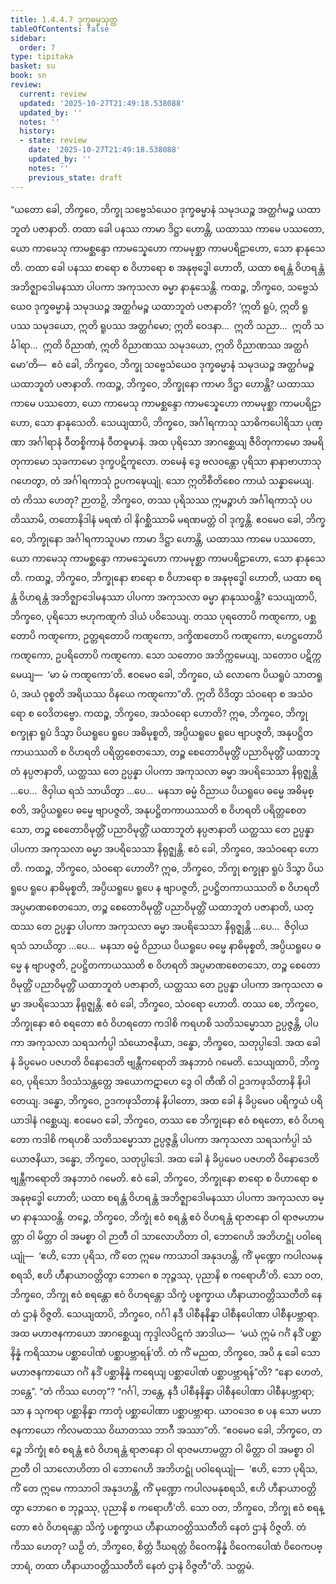 ```yaml
---
title: 1.4.4.7 ဒုက္ခဓမ္မသုတ္တ
tableOfContents: false
sidebar:
  order: 7
type: tipitaka
basket: su
book: sn
review:
  current: review
  updated: '2025-10-27T21:49:18.538088'
  updated_by: ''
  notes: ''
  history:
  - state: review
    date: '2025-10-27T21:49:18.538088'
    updated_by: ''
    notes: ''
    previous_state: draft
---
```



<ReviewStatus review={frontmatter.review} showDetails={true} />

<HypothesisAnnotation frontmatter={frontmatter} />

<DynamicBreadcrumb />

<Division number="244" book="sn" e="ch" v="18" p="316">

<Paragraph number="1047" book="sn">
“ယတော ခေါ, ဘိက္ခဝေ, ဘိက္ခု သဗ္ဗေသံယေဝ ဒုက္ခဓမ္မာနံ သမုဒယဉ္စ အတ္ထင်္ဂမဉ္စ ယထာဘူတံ ပဇာနာတိ. တထာ ခေါ ပနဿ ကာမာ ဒိဋ္ဌာ ဟောန္တိ, ယထာဿ ကာမေ ပဿတော, ယော ကာမေသု ကာမစ္ဆန္ဒော ကာမသ္နေဟော ကာမမုစ္ဆာ ကာမပရိဠာဟော, သော နာနုသေတိ. တထာ ခေါ ပနဿ စာရော စ ဝိဟာရော စ အနုဗုဒ္ဓေါ ဟောတိ, ယထာ စရန္တံ ဝိဟရန္တံ အဘိဇ္ဈာဒေါမနဿာ ပါပကာ အကုသလာ ဓမ္မာ နာနုသေန္တိ.
</Paragraph>

<Paragraph number="1048" book="sn">
ကထဉ္စ, ဘိက္ခဝေ, သဗ္ဗေသံယေဝ ဒုက္ခဓမ္မာနံ သမုဒယဉ္စ အတ္ထင်္ဂမဉ္စ ယထာဘူတံ ပဇာနာတိ? ‘ဣတိ ရူပံ, ဣတိ ရူပဿ သမုဒယော, ဣတိ ရူပဿ အတ္ထင်္ဂမော; ဣတိ ဝေဒနာ…  ဣတိ သညာ…  ဣတိ သင်္ခါရာ…  ဣတိ ဝိညာဏံ, ဣတိ ဝိညာဏဿ သမုဒယော, ဣတိ ဝိညာဏဿ အတ္ထင်္ဂမော’တိ—  ဧဝံ ခေါ, ဘိက္ခဝေ, ဘိက္ခု သဗ္ဗေသံယေဝ ဒုက္ခဓမ္မာနံ သမုဒယဉ္စ အတ္ထင်္ဂမဉ္စ ယထာဘူတံ ပဇာနာတိ.
</Paragraph>

<Paragraph number="1049" book="sn">
ကထဉ္စ, ဘိက္ခဝေ, ဘိက္ခုနော ကာမာ ဒိဋ္ဌာ ဟောန္တိ? ယထာဿ ကာမေ ပဿတော, ယော ကာမေသု ကာမစ္ဆန္ဒော ကာမသ္နေဟော ကာမမုစ္ဆာ ကာမပရိဠာဟော, သော နာနုသေတိ. သေယျထာပိ, ဘိက္ခဝေ, အင်္ဂါရကာသု သာဓိကပေါရိသာ ပုဏ္ဏာ အင်္ဂါရာနံ ဝီတစ္စိကာနံ ဝီတဓူမာနံ. အထ ပုရိသော အာဂစ္ဆေယျ ဇီဝိတုကာမော အမရိတုကာမော သုခကာမော ဒုက္ခပဋိကူလော. တမေနံ ဒွေ ဗလဝန္တော ပုရိသာ နာနာဗာဟာသု ဂဟေတွာ, တံ အင်္ဂါရကာသုံ ဥပကဍ္ဎေယျုံ. သော ဣတိစီတိစေဝ ကာယံ သန္နာမေယျ. တံ ကိဿ ဟေတု? ဉာတဉှိ, ဘိက္ခဝေ, တဿ ပုရိသဿ ဣမဉ္စာဟံ အင်္ဂါရကာသုံ ပပတိဿာမိ, တတောနိဒါနံ မရဏံ ဝါ နိဂစ္ဆိဿာမိ မရဏမတ္တံ ဝါ ဒုက္ခန္တိ. ဧဝမေဝ ခေါ, ဘိက္ခဝေ, ဘိက္ခုနော အင်္ဂါရကာသူပမာ ကာမာ ဒိဋ္ဌာ ဟောန္တိ, ယထာဿ ကာမေ ပဿတော, ယော ကာမေသု ကာမစ္ဆန္ဒော ကာမသ္နေဟော ကာမမုစ္ဆာ ကာမပရိဠာဟော, သော နာနုသေတိ.
</Paragraph>

<Paragraph number="1050" book="sn">
ကထဉ္စ, ဘိက္ခဝေ, ဘိက္ခုနော စာရော စ ဝိဟာရော စ အနုဗုဒ္ဓေါ ဟောတိ, ယထာ စရန္တံ ဝိဟရန္တံ အဘိဇ္ဈာဒေါမနဿာ ပါပကာ အကုသလာ ဓမ္မာ နာနုဿဝန္တိ? သေယျထာပိ, ဘိက္ခဝေ, ပုရိသော ဗဟုကဏ္ဋကံ ဒါယံ ပဝိသေယျ. တဿ ပုရတောပိ ကဏ္ဋကော, ပစ္ဆတောပိ ကဏ္ဋကော, ဥတ္တရတောပိ ကဏ္ဋကော, ဒက္ခိဏတောပိ ကဏ္ဋကော, ဟေဋ္ဌတောပိ ကဏ္ဋကော, ဥပရိတောပိ ကဏ္ဋကော. သော သတောဝ အဘိက္ကမေယျ, သတောဝ ပဋိက္ကမေယျ—  ‘မာ မံ ကဏ္ဋကော’တိ. ဧဝမေဝ ခေါ, ဘိက္ခဝေ, ယံ လောကေ ပိယရူပံ သာတရူပံ, အယံ ဝုစ္စတိ အရိယဿ ဝိနယေ ကဏ္ဋကော”တိ. ဣတိ ဝိဒိတွာ သံဝရော စ အသံဝရော စ ဝေဒိတဗ္ဗော.
</Paragraph>

<Paragraph number="1051" book="sn">
ကထဉ္စ, ဘိက္ခဝေ, အသံဝရော ဟောတိ? ဣဓ, ဘိက္ခဝေ, ဘိက္ခု စက္ခုနာ ရူပံ ဒိသွာ ပိယရူပေ ရူပေ အဓိမုစ္စတိ, အပ္ပိယရူပေ ရူပေ ဗျာပဇ္ဇတိ, အနုပဋ္ဌိတကာယဿတိ စ ဝိဟရတိ ပရိတ္တစေတသော, တဉ္စ စေတောဝိမုတ္တိံ ပညာဝိမုတ္တိံ ယထာဘူတံ နပ္ပဇာနာတိ, ယတ္ထဿ တေ ဥပ္ပန္နာ ပါပကာ အကုသလာ ဓမ္မာ အပရိသေသာ နိရုဇ္ဈန္တိ …ပေ…  ဇိဝှါယ ရသံ သာယိတွာ …ပေ…  မနသာ ဓမ္မံ ဝိညာယ ပိယရူပေ ဓမ္မေ အဓိမုစ္စတိ, အပ္ပိယရူပေ ဓမ္မေ ဗျာပဇ္ဇတိ, အနုပဋ္ဌိတကာယဿတိ စ ဝိဟရတိ ပရိတ္တစေတသော, တဉ္စ စေတောဝိမုတ္တိံ ပညာဝိမုတ္တိံ ယထာဘူတံ နပ္ပဇာနာတိ ယတ္ထဿ တေ ဥပ္ပန္နာ ပါပကာ အကုသလာ ဓမ္မာ အပရိသေသာ နိရုဇ္ဈန္တိ. ဧဝံ ခေါ, ဘိက္ခဝေ, အသံဝရော ဟောတိ.
</Paragraph>

<Paragraph number="1052" book="sn">
ကထဉ္စ, ဘိက္ခဝေ, သံဝရော ဟောတိ? ဣဓ, ဘိက္ခဝေ, ဘိက္ခု စက္ခုနာ ရူပံ ဒိသွာ ပိယရူပေ ရူပေ နာဓိမုစ္စတိ, အပ္ပိယရူပေ ရူပေ န ဗျာပဇ္ဇတိ, ဥပဋ္ဌိတကာယဿတိ စ ဝိဟရတိ အပ္ပမာဏစေတသော, တဉ္စ စေတောဝိမုတ္တိံ ပညာဝိမုတ္တိံ ယထာဘူတံ ပဇာနာတိ, ယတ္ထဿ တေ ဥပ္ပန္နာ ပါပကာ အကုသလာ ဓမ္မာ အပရိသေသာ နိရုဇ္ဈန္တိ …ပေ…  ဇိဝှါယ ရသံ သာယိတွာ …ပေ…  မနသာ ဓမ္မံ ဝိညာယ ပိယရူပေ ဓမ္မေ နာဓိမုစ္စတိ, အပ္ပိယရူပေ ဓမ္မေ န ဗျာပဇ္ဇတိ, ဥပဋ္ဌိတကာယဿတိ စ ဝိဟရတိ အပ္ပမာဏစေတသော, တဉ္စ စေတောဝိမုတ္တိံ ပညာဝိမုတ္တိံ ယထာဘူတံ ပဇာနာတိ, ယတ္ထဿ တေ ဥပ္ပန္နာ ပါပကာ အကုသလာ ဓမ္မာ အပရိသေသာ နိရုဇ္ဈန္တိ. ဧဝံ ခေါ, ဘိက္ခဝေ, သံဝရော ဟောတိ.
</Paragraph>

<Paragraph number="1053" book="sn">
တဿ စေ, ဘိက္ခဝေ, ဘိက္ခုနော ဧဝံ စရတော ဧဝံ ဝိဟရတော ကဒါစိ ကရဟစိ သတိသမ္မောသာ ဥပ္ပဇ္ဇန္တိ, ပါပကာ အကုသလာ သရသင်္ကပ္ပါ သံယောဇနိယာ, ဒန္ဓော, ဘိက္ခဝေ, သတုပ္ပါဒေါ. အထ ခေါ နံ ခိပ္ပမေဝ ပဇဟတိ ဝိနောဒေတိ ဗျန္တီကရောတိ အနဘာဝံ ဂမေတိ.
</Paragraph>

<Paragraph number="1054" book="sn">
သေယျထာပိ, ဘိက္ခဝေ, ပုရိသော ဒိဝသံသန္တတ္တေ အယောကဋာဟေ ဒွေ ဝါ တီဏိ ဝါ ဥဒကဖုသိတာနိ နိပါတေယျ. ဒန္ဓော, ဘိက္ခဝေ, ဥဒကဖုသိတာနံ နိပါတော, အထ ခေါ နံ ခိပ္ပမေဝ ပရိက္ခယံ ပရိယာဒါနံ ဂစ္ဆေယျ. ဧဝမေဝ ခေါ, ဘိက္ခဝေ, တဿ စေ ဘိက္ခုနော ဧဝံ စရတော, ဧဝံ ဝိဟရတော ကဒါစိ ကရဟစိ သတိသမ္မောသာ ဥပ္ပဇ္ဇန္တိ ပါပကာ အကုသလာ သရသင်္ကပ္ပါ သံယောဇနိယာ, ဒန္ဓော, ဘိက္ခဝေ, သတုပ္ပါဒေါ. အထ ခေါ နံ ခိပ္ပမေဝ ပဇဟတိ ဝိနောဒေတိ ဗျန္တီကရောတိ အနဘာဝံ ဂမေတိ. ဧဝံ ခေါ, ဘိက္ခဝေ, ဘိက္ခုနော စာရော စ ဝိဟာရော စ အနုဗုဒ္ဓေါ ဟောတိ; ယထာ စရန္တံ ဝိဟရန္တံ အဘိဇ္ဈာဒေါမနဿာ ပါပကာ အကုသလာ ဓမ္မာ နာနုဿဝန္တိ. တဉ္စေ, ဘိက္ခဝေ, ဘိက္ခုံ ဧဝံ စရန္တံ ဧဝံ ဝိဟရန္တံ ရာဇာနော ဝါ ရာဇမဟာမတ္တာ ဝါ မိတ္တာ ဝါ အမစ္စာ ဝါ ဉာတီ ဝါ သာလောဟိတာ ဝါ, ဘောဂေဟိ အဘိဟဋ္ဌုံ ပဝါရေယျုံ—  ‘ဧဟိ, ဘော ပုရိသ, ကိံ တေ ဣမေ ကာသာဝါ အနုဒဟန္တိ, ကိံ မုဏ္ဍော ကပါလမနုစရသိ, ဧဟိ ဟီနာယာဝတ္တိတွာ ဘောဂေ စ ဘုဉ္ဇဿု, ပုညာနိ စ ကရောဟီ’တိ. သော ဝတ, ဘိက္ခဝေ, ဘိက္ခု ဧဝံ စရန္တော ဧဝံ ဝိဟရန္တော သိက္ခံ ပစ္စက္ခာယ ဟီနာယာဝတ္တိဿတီတိ နေတံ ဌာနံ ဝိဇ္ဇတိ.
</Paragraph>

<Paragraph number="1055" book="sn">
သေယျထာပိ, ဘိက္ခဝေ, ဂင်္ဂါ နဒီ ပါစီနနိန္နာ ပါစီနပေါဏာ ပါစီနပဗ္ဘာရာ. အထ မဟာဇနကာယော အာဂစ္ဆေယျ ကုဒ္ဒါလပိဋကံ အာဒါယ—  ‘မယံ ဣမံ ဂင်္ဂံ နဒိံ ပစ္ဆာနိန္နံ ကရိဿာမ ပစ္ဆာပေါဏံ ပစ္ဆာပဗ္ဘာရန်’တိ. တံ ကိံ မညထ, ဘိက္ခဝေ, အပိ နု ခေါ သော မဟာဇနကာယော ဂင်္ဂံ နဒိံ ပစ္ဆာနိန္နံ ကရေယျ ပစ္ဆာပေါဏံ ပစ္ဆာပဗ္ဘာရန်”တိ? “နော ဟေတံ, ဘန္တေ”. “တံ ကိဿ ဟေတု”? “ဂင်္ဂါ, ဘန္တေ, နဒီ ပါစီနနိန္နာ ပါစီနပေါဏာ ပါစီနပဗ္ဘာရာ; သာ န သုကရာ ပစ္ဆာနိန္နာ ကာတုံ ပစ္ဆာပေါဏာ ပစ္ဆာပဗ္ဘာရာ. ယာဝဒေဝ စ ပန သော မဟာဇနကာယော ကိလမထဿ ဝိဃာတဿ ဘာဂီ အဿာ”တိ. “ဧဝမေဝ ခေါ, ဘိက္ခဝေ, တဉ္စေ ဘိက္ခုံ ဧဝံ စရန္တံ ဧဝံ ဝိဟရန္တံ ရာဇာနော ဝါ ရာဇမဟာမတ္တာ ဝါ မိတ္တာ ဝါ အမစ္စာ ဝါ ဉာတီ ဝါ သာလောဟိတာ ဝါ ဘောဂေဟိ အဘိဟဋ္ဌုံ ပဝါရေယျုံ—  ‘ဧဟိ, ဘော ပုရိသ, ကိံ တေ ဣမေ ကာသာဝါ အနုဒဟန္တိ, ကိံ မုဏ္ဍော ကပါလမနုစရသိ, ဧဟိ ဟီနာယာဝတ္တိတွာ ဘောဂေ စ ဘုဉ္ဇဿု, ပုညာနိ စ ကရောဟီ’တိ. သော ဝတ, ဘိက္ခဝေ, ဘိက္ခု ဧဝံ စရန္တော ဧဝံ ဝိဟရန္တော သိက္ခံ ပစ္စက္ခာယ ဟီနာယာဝတ္တိဿတီတိ နေတံ ဌာနံ ဝိဇ္ဇတိ. တံ ကိဿ ဟေတု? ယဉှိ တံ, ဘိက္ခဝေ, စိတ္တံ ဒီဃရတ္တံ ဝိဝေကနိန္နံ ဝိဝေကပေါဏံ ဝိဝေကပဗ္ဘာရံ, တထာ ဟီနာယာဝတ္တိဿတီတိ နေတံ ဌာနံ ဝိဇ္ဇတီ”တိ.

</Paragraph>
</Division>

<Paragraph number="1056" type="center" book="sn">
သတ္တမံ.
</Paragraph>